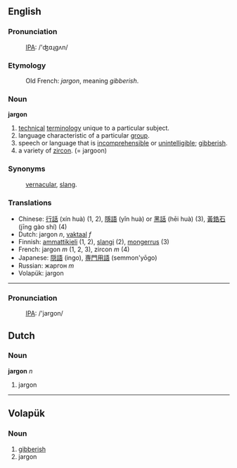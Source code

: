 ==English==
===Pronunciation===
:[[International Phonetic Alphabet|IPA]]: /'ʤɑɻgʌn/

=== Etymology ===
:Old French: ''jargon'', meaning ''gibberish''.

=== Noun ===
'''jargon'''

#[[technical]] [[terminology]] unique to a particular subject.
#language characteristic of a particular [[group]].
#speech or language that is [[incomprehensible]] or [[unintelligible]]; [[gibberish]].
#a variety of [[zircon]]. (= jargoon)

=== Synonyms ===
:[[vernacular]], [[slang]].

=== Translations ===
*Chinese: [[行話]] (xín huà) (1, 2), [[隱語]] (yǐn huà) or [[黑話]] (hēi huà) (3), [[黃鋯石]] (jīng gào shí) (4)
*Dutch: jargon ''n'', [[vaktaal]] ''f''
*Finnish: [[ammattikieli]] (1, 2), [[slangi]] (2), [[mongerrus]] (3)
*French: jargon ''m'' (1, 2, 3), zircon ''m'' (4)
*Japanese: [[隠語]] (ingo), [[専門用語]] (semmon'yōgo)
*Russian: жаргон ''m''
*Volapük: jargon

----

===Pronunciation===
:[[International Phonetic Alphabet|IPA]]: /'jargon/

==Dutch==

=== Noun ===
'''jargon''' ''n''

# jargon

----

== Volapük == 
=== Noun === 
# [[gibberish]] 
# jargon